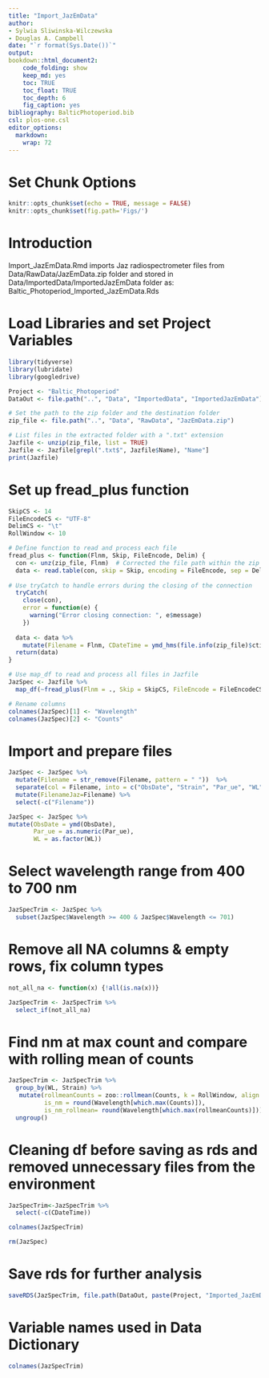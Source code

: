 ---
title: "Import_JazEmData"
author:
- Sylwia Sliwinska-Wilczewska
- Douglas A. Campbell
date: "`r format(Sys.Date())`"
output:
bookdown::html_document2:
    code_folding: show
    keep_md: yes
    toc: TRUE
    toc_float: TRUE
    toc_depth: 6
    fig_caption: yes
bibliography: BalticPhotoperiod.bib
csl: plos-one.csl
editor_options: 
  markdown: 
    wrap: 72
---

# Set Chunk Options

```{r setup, include = FALSE}
knitr::opts_chunk$set(echo = TRUE, message = FALSE)
knitr::opts_chunk$set(fig.path='Figs/')
```

# Introduction

Import_JazEmData.Rmd imports Jaz radiospectrometer files from Data/RawData/JazEmData.zip folder and stored in Data/ImportedData/ImportedJazEmData folder as: 
Baltic_Photoperiod_Imported_JazEmData.Rds

# Load Libraries and set Project Variables

```{r load libraries, warning = FALSE, echo=FALSE}
library(tidyverse)
library(lubridate)
library(googledrive)
```

```{r set project variables, read zipped files, list available files, warning = FALSE, echo=FALSE}
Project <- "Baltic_Photoperiod"
DataOut <- file.path("..", "Data", "ImportedData", "ImportedJazEmData")

# Set the path to the zip folder and the destination folder
zip_file <- file.path("..", "Data", "RawData", "JazEmData.zip")

# List files in the extracted folder with a ".txt" extension
Jazfile <- unzip(zip_file, list = TRUE)
Jazfile <- Jazfile[grepl(".txt$", Jazfile$Name), "Name"]
print(Jazfile)
```

# Set up fread_plus function

```{r set up fread_plus, warning = FALSE, echo=FALSE}
SkipCS <- 14
FileEncodeCS <- "UTF-8"
DelimCS <- "\t"
RollWindow <- 10

# Define function to read and process each file
fread_plus <- function(Flnm, Skip, FileEncode, Delim) {
  con <- unz(zip_file, Flnm)  # Corrected the file path within the zip archive
  data <- read.table(con, skip = Skip, encoding = FileEncode, sep = Delim, header = FALSE)
  
# Use tryCatch to handle errors during the closing of the connection
  tryCatch(
    close(con),
    error = function(e) {
      warning("Error closing connection: ", e$message)
    })
  
  data <- data %>%
    mutate(Filename = Flnm, CDateTime = ymd_hms(file.info(zip_file)$ctime)) 
  return(data)
}

# Use map_df to read and process all files in Jazfile
JazSpec <- Jazfile %>%
  map_df(~fread_plus(Flnm = ., Skip = SkipCS, FileEncode = FileEncodeCS, Delim = DelimCS))

# Rename columns
colnames(JazSpec)[1] <- "Wavelength"
colnames(JazSpec)[2] <- "Counts"
```

# Import and prepare files

```{r filename separation, warning = FALSE, echo=FALSE}
JazSpec <- JazSpec %>% 
  mutate(Filename = str_remove(Filename, pattern = " "))  %>% 
  separate(col = Filename, into = c("ObsDate", "Strain", "Par_ue", "WL"), sep = "([\\/\\/\\_\\_\\_\\_\\_\\_\\.])", remove = FALSE) %>% 
  mutate(FilenameJaz=Filename) %>% 
  select(-c("Filename"))

JazSpec <- JazSpec %>% 
mutate(ObsDate = ymd(ObsDate),
       Par_ue = as.numeric(Par_ue),
       WL = as.factor(WL))
```

# Select wavelength range from 400 to 700 nm

```{r select range of nm}
JazSpecTrim <- JazSpec %>% 
  subset(JazSpec$Wavelength >= 400 & JazSpec$Wavelength <= 701)
```

# Remove all NA columns & empty rows, fix column types

```{r remove empty rows and fix column types}
not_all_na <- function(x) {!all(is.na(x))}

JazSpecTrim <- JazSpecTrim %>%
  select_if(not_all_na)
```

# Find nm at max count and compare with rolling mean of counts

```{r find nm at max count}
JazSpecTrim <- JazSpecTrim %>% 
  group_by(WL, Strain) %>%
   mutate(rollmeanCounts = zoo::rollmean(Counts, k = RollWindow, align = "left", fill = NA),
          is_nm = round(Wavelength[which.max(Counts)]),
          is_nm_rollmean= round(Wavelength[which.max(rollmeanCounts)])) %>% 
  ungroup()
```

# Cleaning df before saving as rds and removed unnecessary files from the environment

```{r cleaning JazSpecTrim for final rds}
JazSpecTrim<-JazSpecTrim %>% 
  select(-c(CDateTime))

colnames(JazSpecTrim)
```

```{r removed unnecessary files from environment}
rm(JazSpec)
```

# Save rds for further analysis

```{r save rds}
saveRDS(JazSpecTrim, file.path(DataOut, paste(Project, "Imported_JazEmData.Rds", sep = "_"), fsep = .Platform$file.sep), ascii = FALSE, version = NULL, compress = "xz", refhook = NULL)
```

# Variable names used in Data Dictionary

```{r}
colnames(JazSpecTrim)
```
